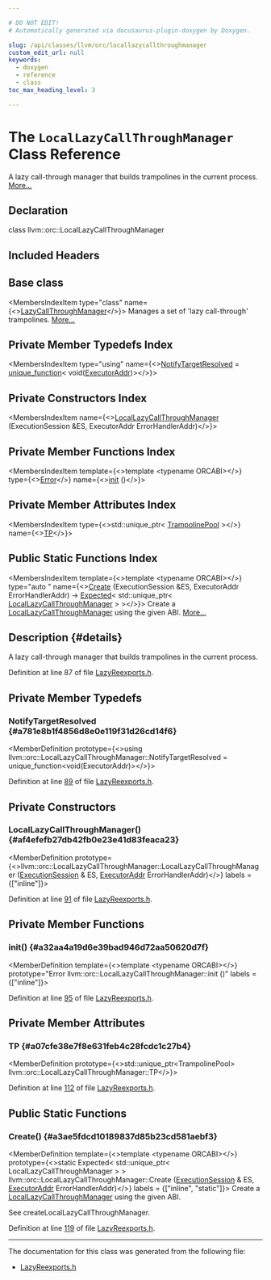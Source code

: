 ```yaml
---

# DO NOT EDIT!
# Automatically generated via docusaurus-plugin-doxygen by Doxygen.

slug: /api/classes/llvm/orc/locallazycallthroughmanager
custom_edit_url: null
keywords:
  - doxygen
  - reference
  - class
toc_max_heading_level: 3

---
```





# The `LocalLazyCallThroughManager` Class Reference

<DoxygenPage pluginConfig={pluginConfig}>

A lazy call-through manager that builds trampolines in the current process. <a href="#details">More...</a>

## Declaration

<CodeBlock>class llvm::orc::LocalLazyCallThroughManager</CodeBlock>

## Included Headers

<IncludesList>
<IncludesListItem
  filePath="llvm/ExecutionEngine/Orc/LazyReexports.h"
  permalink="/docs/api/files/include/include/llvm/include/llvm/executionengine/include/llvm/executionengine/orc/lazyreexports-h"
  isLocal="true" />
</IncludesList>

## Base class

<MembersIndex>

<MembersIndexItem
  type="class"
  name={<><a href="/docs/api/classes/llvm/orc/lazycallthroughmanager">LazyCallThroughManager</a></>}>
Manages a set of &#39;lazy call-through&#39; trampolines. <a href="/docs/api/classes/llvm/orc/lazycallthroughmanager/#details">More...</a>
</MembersIndexItem>

</MembersIndex>

## Private Member Typedefs Index

<MembersIndex>

<MembersIndexItem
  type="using"
  name={<><a href="#a781e8b1f4856d8e0e119f31d26cd14f6">NotifyTargetResolved</a> = <a href="/docs/api/classes/llvm/unique-function">unique&#95;function</a>&lt; void(<a href="/docs/api/classes/llvm/orc/executoraddr">ExecutorAddr</a>)&gt;</>}>
</MembersIndexItem>

</MembersIndex>

## Private Constructors Index

<MembersIndex>

<MembersIndexItem
  name={<><a href="#af4efefb27db42fb0e23e41d83feaca23">LocalLazyCallThroughManager</a> (ExecutionSession &amp;ES, ExecutorAddr ErrorHandlerAddr)</>}>
</MembersIndexItem>

</MembersIndex>

## Private Member Functions Index

<MembersIndex>

<MembersIndexItem
  template={<>template &lt;typename ORCABI&gt;</>}
  type={<><a href="/docs/api/classes/llvm/error">Error</a></>}
  name={<><a href="#a32aa4a19d6e39bad946d72aa50620d7f">init</a> ()</>}>
</MembersIndexItem>

</MembersIndex>

## Private Member Attributes Index

<MembersIndex>

<MembersIndexItem
  type={<>std::unique&#95;ptr&lt; <a href="/docs/api/classes/llvm/orc/trampolinepool">TrampolinePool</a> &gt;</>}
  name={<><a href="#a07cfe38e7f8e631feb4c28fcdc1c27b4">TP</a></>}>
</MembersIndexItem>

</MembersIndex>

## Public Static Functions Index

<MembersIndex>

<MembersIndexItem
  template={<>template &lt;typename ORCABI&gt;</>}
  type="auto "
  name={<><a href="#a3ae5fdcd10189837d85b23cd581aebf3">Create</a> (ExecutionSession &amp;ES, ExecutorAddr ErrorHandlerAddr) -&gt; <a href="/docs/api/classes/llvm/expected">Expected</a>&lt; std::unique&#95;ptr&lt; <a href="/docs/api/classes/llvm/orc/locallazycallthroughmanager">LocalLazyCallThroughManager</a> &gt; &gt;</>}>
Create a <a href="/docs/api/classes/llvm/orc/locallazycallthroughmanager">LocalLazyCallThroughManager</a> using the given ABI. <a href="#a3ae5fdcd10189837d85b23cd581aebf3">More...</a>
</MembersIndexItem>

</MembersIndex>

## Description {#details}

A lazy call-through manager that builds trampolines in the current process.

Definition at line 87 of file <a href="/docs/api/files/include/include/llvm/include/llvm/executionengine/include/llvm/executionengine/orc/lazyreexports-h">LazyReexports.h</a>.

<SectionDefinition>

## Private Member Typedefs

### NotifyTargetResolved {#a781e8b1f4856d8e0e119f31d26cd14f6}

<MemberDefinition
  prototype={<>using llvm::orc::LocalLazyCallThroughManager::NotifyTargetResolved =  unique&#95;function&lt;void(ExecutorAddr)&gt;</>}>

Definition at line <a href="/docs/api/files/include/include/llvm/include/llvm/executionengine/include/llvm/executionengine/orc/lazyreexports-h/#l00089">89</a> of file <a href="/docs/api/files/include/include/llvm/include/llvm/executionengine/include/llvm/executionengine/orc/lazyreexports-h">LazyReexports.h</a>.
</MemberDefinition>

</SectionDefinition>

<SectionDefinition>

## Private Constructors

### LocalLazyCallThroughManager() {#af4efefb27db42fb0e23e41d83feaca23}

<MemberDefinition
  prototype={<>llvm::orc::LocalLazyCallThroughManager::LocalLazyCallThroughManager (<a href="/docs/api/classes/llvm/orc/executionsession">ExecutionSession</a> &amp; ES, <a href="/docs/api/classes/llvm/orc/executoraddr">ExecutorAddr</a> ErrorHandlerAddr)</>}
  labels = {["inline"]}>

Definition at line <a href="/docs/api/files/include/include/llvm/include/llvm/executionengine/include/llvm/executionengine/orc/lazyreexports-h/#l00091">91</a> of file <a href="/docs/api/files/include/include/llvm/include/llvm/executionengine/include/llvm/executionengine/orc/lazyreexports-h">LazyReexports.h</a>.
</MemberDefinition>

</SectionDefinition>

<SectionDefinition>

## Private Member Functions

### init() {#a32aa4a19d6e39bad946d72aa50620d7f}

<MemberDefinition
  template={<>template &lt;typename ORCABI&gt;</>}
  prototype="Error llvm::orc::LocalLazyCallThroughManager::init ()"
  labels = {["inline"]}>

Definition at line <a href="/docs/api/files/include/include/llvm/include/llvm/executionengine/include/llvm/executionengine/orc/lazyreexports-h/#l00095">95</a> of file <a href="/docs/api/files/include/include/llvm/include/llvm/executionengine/include/llvm/executionengine/orc/lazyreexports-h">LazyReexports.h</a>.
</MemberDefinition>

</SectionDefinition>

<SectionDefinition>

## Private Member Attributes

### TP {#a07cfe38e7f8e631feb4c28fcdc1c27b4}

<MemberDefinition
  prototype={<>std::unique&#95;ptr&lt;TrampolinePool&gt; llvm::orc::LocalLazyCallThroughManager::TP</>}>

Definition at line <a href="/docs/api/files/include/include/llvm/include/llvm/executionengine/include/llvm/executionengine/orc/lazyreexports-h/#l00112">112</a> of file <a href="/docs/api/files/include/include/llvm/include/llvm/executionengine/include/llvm/executionengine/orc/lazyreexports-h">LazyReexports.h</a>.
</MemberDefinition>

</SectionDefinition>

<SectionDefinition>

## Public Static Functions

### Create() {#a3ae5fdcd10189837d85b23cd581aebf3}

<MemberDefinition
  template={<>template &lt;typename ORCABI&gt;</>}
  prototype={<>static Expected&lt; std::unique&#95;ptr&lt; LocalLazyCallThroughManager &gt; &gt; llvm::orc::LocalLazyCallThroughManager::Create (<a href="/docs/api/classes/llvm/orc/executionsession">ExecutionSession</a> &amp; ES, <a href="/docs/api/classes/llvm/orc/executoraddr">ExecutorAddr</a> ErrorHandlerAddr)</>}
  labels = {["inline", "static"]}>
Create a <a href="/docs/api/classes/llvm/orc/locallazycallthroughmanager">LocalLazyCallThroughManager</a> using the given ABI.

See createLocalLazyCallThroughManager.

Definition at line <a href="/docs/api/files/include/include/llvm/include/llvm/executionengine/include/llvm/executionengine/orc/lazyreexports-h/#l00119">119</a> of file <a href="/docs/api/files/include/include/llvm/include/llvm/executionengine/include/llvm/executionengine/orc/lazyreexports-h">LazyReexports.h</a>.
</MemberDefinition>

</SectionDefinition>

<hr/>

The documentation for this class was generated from the following file:

<ul>
<li><a href="/docs/api/files/include/include/llvm/include/llvm/executionengine/include/llvm/executionengine/orc/lazyreexports-h">LazyReexports.h</a></li>
</ul>

</DoxygenPage>
